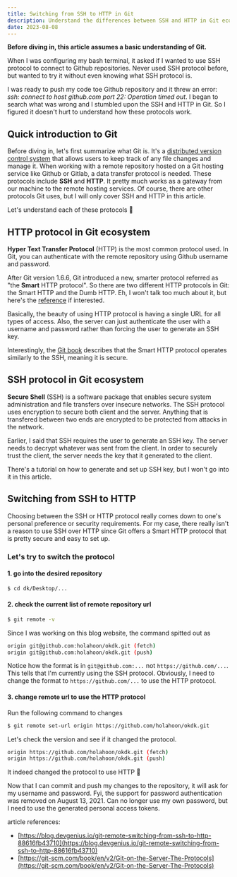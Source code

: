 ```yaml
---
title: Switching from SSH to HTTP in Git
description: Understand the differences between SSH and HTTP in Git ecosystem and switch from SSH to HTTP.
date: 2023-08-08
---
```


**Before diving in, this article assumes a basic understanding of Git.**

When I was configuring my bash terminal, it asked if I wanted to use SSH protocol to connect to Github repositories. Never used SSH protocol before, but wanted to try it without even knowing what SSH protocol is.

I was ready to push my code toe Github repository and it threw an error: _ssh: connect to host github.com port 22: Operation timed out_.
I began to search what was wrong and I stumbled upon the SSH and HTTP in Git. So I figured it doesn't hurt to understand how these protocols work.

## Quick introduction to Git

Before diving in, let's first summarize what Git is. It's a [distributed version control system](https://en.wikipedia.org/wiki/Distributed_version_control) that allows users to keep track of any file changes and manage it.
When working with a remote repository hosted on a Git hosting service like Github or Gitlab, a data transfer protocol is needed.
These protocols include **SSH** and **HTTP**. It pretty much works as a gateway from our machine to the remote hosting services.
Of course, there are other protocols Git uses, but I will only cover SSH and HTTP in this article.

Let's understand each of these protocols 🤔

## HTTP protocol in Git ecosystem

**Hyper Text Transfer Protocol** (HTTP) is the most common protocol used. In Git, you can authenticate with the remote repository using Github username and password.

After Git version 1.6.6, Git introduced a new, smarter protocol referred as "the **Smart** HTTP protocol". So there are two different HTTP protocols in Git: the Smart HTTP and the Dumb HTTP.
Eh, I won't talk too much about it, but here's the [reference](https://git-scm.com/book/en/v2/Git-on-the-Server-The-Protocols) if interested.

Basically, the beauty of using HTTP protocol is having a single URL for all types of access. Also, the server can just authenticate the user with a username and password rather than forcing the user to generate an SSH key.

Interestingly, the [Git book](https://git-scm.com/book/en/v2/Git-on-the-Server-The-Protocols) describes that the Smart HTTP protocol operates similarly to the SSH, meaning it is secure.

## SSH protocol in Git ecosystem

**Secure Shell** (SSH) is a software package that enables secure system administration and file transfers over insecure networks.
The SSH protocol uses encryption to secure both client and the server. Anything that is transfered between two ends are encrypted to be protected from attacks in the network.

Earlier, I said that SSH requires the user to generate an SSH key. The server needs to decrypt whatever was sent from the client. In order to securely trust the client, the server needs the key that it generated to the client.

There's a tutorial on how to generate and set up SSH key, but I won't go into it in this article.

## Switching from SSH to HTTP

Choosing between the SSH or HTTP protocol really comes down to one's personal preference or security requirements.
For my case, there really isn't a reason to use SSH over HTTP since Git offers a Smart HTTP protocol that is pretty secure and easy to set up.

### Let's try to switch the protocol

#### 1. go into the desired repository

```bash title="bash"
$ cd dk/Desktop/...
```

#### 2. check the current list of remote repository url

```bash title="bash"
$ git remote -v
```

Since I was working on this blog website, the command spitted out as

```bash title="bash output"
origin git@github.com:holahoon/okdk.git (fetch)
origin git@github.com:holahoon/okdk.git (push)
```

Notice how the format is in `git@github.com:...` not `https://github.com/...`. This tells that I'm currently using the SSH protocol.
Obviously, I need to change the format to `https://github.com/...` to use the HTTP protocol.

#### 3. change remote url to use the HTTP protocol

Run the following command to changes

```bash title="bash"
$ git remote set-url origin https://github.com/holahoon/okdk.git
```

Let's check the version and see if it changed the protocol.

```bash title="bash output"
origin https://github.com/holahoon/okdk.git (fetch)
origin https://github.com/holahoon/okdk.git (push)
```

It indeed changed the protocol to use HTTP 🎉

Now that I can commit and push my changes to the repository, it will ask for my username and password.
Fyi, the support for password authentication was removed on August 13, 2021. Can no longer use my own password, but I need to use the generated personal access tokens.

article references:

- [https://blog.devgenius.io/git-remote-switching-from-ssh-to-http-88616fb43710](https://blog.devgenius.io/git-remote-switching-from-ssh-to-http-88616fb43710)
- [https://git-scm.com/book/en/v2/Git-on-the-Server-The-Protocols](https://git-scm.com/book/en/v2/Git-on-the-Server-The-Protocols)
